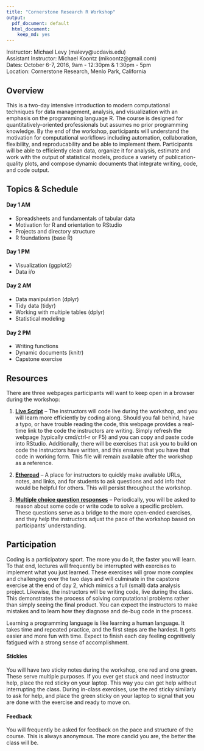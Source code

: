 ```yaml
---
title: "Cornerstone Research R Workshop"
output:
  pdf_document: default
  html_document:
    keep_md: yes
---
```


Instructor: Michael Levy (malevy@ucdavis.edu)  
Assistant Instructor: Michael Koontz (mikoontz@gmail.com)  
Dates: October 6-7, 2016, 9am - 12:30pm & 1:30pm - 5pm  
Location: Cornerstone Research, Menlo Park, California

## Overview

This is a two-day intensive introduction to modern computational techniques for data management, analysis, and visualization with an emphasis on the programming language R. The course is designed for quantitatively-oriented professionals but assumes no prior programming knowledge. By the end of the workshop, participants will understand the motivation for computational workflows including automation, collaboration, flexibility, and reproducability and be able to implement them. Participants will be able to efficiently clean data, organize it for analysis, estimate and work with the output of statistical models, produce a variety of publication-quality plots, and compose dynamic documents that integrate writing, code, and code output. 

## Topics & Schedule

#### Day 1 AM

- Spreadsheets and fundamentals of tabular data
- Motivation for R and orientation to RStudio
- Projects and directory structure
- R foundations (base R)

#### Day 1 PM

- Visualization (ggplot2)
- Data i/o

#### Day 2 AM

- Data manipulation (dplyr)
- Tidy data (tidyr)
- Working with multiple tables (dplyr)
- Statistical modeling

#### Day 2 PM 

- Writing functions
- Dynamic documents (knitr)
- Capstone exercise


## Resources

There are three webpages participants will want to keep open in a browser during the workshop:

1. [**Live Script**](https://dl.dropboxusercontent.com/s/984522cetf3ejyb/LiveScript.R) -- The instructors will code live during the workshop, and you will learn more efficiently by coding along. Should you fall behind, have a typo, or have trouble reading the code, this webpage provides a real-time link to the code the instructors are writing. Simply refresh the webpage (typically cmd/ctrl-r or F5) and you can copy and paste code into RStudio. Additionally, there will be exercises that ask you to build on code the instructors have written, and this ensures that you have that code in working form. This file will remain available after the workshop as a reference.

1. [**Etherpad**](https://etherpad.wikimedia.org/p/CSR_R_Workshop) -- A place for instructors to quickly make available URLs, notes, and links, and for students to ask questions and add info that would be helpful for others. This will persist throughout the workshop.

1. [**Multiple choice question responses**](https://goo.gl/forms/9oxNlcxHRKg6GkNG3) -- Periodically, you will be asked to reason about some code or write code to solve a specific problem. These questions serve as a bridge to the more open-ended exercises, and they help the instructors adjust the pace of the workshop based on participants' understanding.

## Participation

Coding is a participatory sport. The more you do it, the faster you will learn. To that end, lectures will frequently be interrupted with exercises to implement what you just learned. These exercises will grow more complex and challenging over the two days and will culminate in the capstone exercise at the end of day 2, which mimics a full (small) data analysis project. Likewise, the instructors will be writing code, live during the class. This demonstrates the process of solving computational problems rather than simply seeing the final product. You can expect the instructors to make mistakes and to learn how they diagnose and de-bug code in the process. 

Learning a programming language is like learning a human language. It takes time and repeated practice, and the first steps are the hardest. It gets easier and more fun with time. Expect to finish each day feeling cognitively fatigued with a strong sense of accomplishment. 

#### Stickies

You will have two sticky notes during the workshop, one red and one green. These serve multiple purposes. If you ever get stuck and need instructor help, place the red sticky on your laptop. This way you can get help without interrupting the class. During in-class exercises, use the red sticky similarly to ask for help, and place the green sticky on your laptop to signal that you are done with the exercise and ready to move on.

#### Feedback

You will frequently be asked for feedback on the pace and structure of the course. This is always anonymous. The more candid you are, the better the class will be.